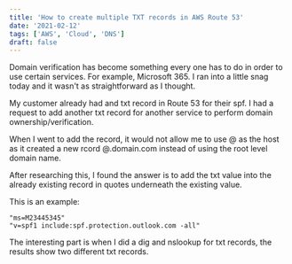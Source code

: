 ```yaml
---
title: 'How to create multiple TXT records in AWS Route 53'
date: '2021-02-12'
tags: ['AWS', 'Cloud', 'DNS']
draft: false
---
```

Domain verification has become something every one has to do in order to use certain services. For example, Microsoft 365. I ran into a little snag today and it wasn't as straightforward as I thought. 

My customer already had and txt record in Route 53 for their spf. I had a request to add another txt record for another service to perform domain ownership/verification. 

When I went to add the record, it would not allow me to use @ as the host as it created a new rcord @.domain.com instead of using the root level domain name.

After researching this, I found the answer is to add the txt value into the already existing record in quotes underneath the existing value. 

This is an example:

```
"ms=M23445345"
"v=spf1 include:spf.protection.outlook.com -all"
``` 
The interesting part is when I did a dig and nslookup for txt records, the results show two different txt records. 
